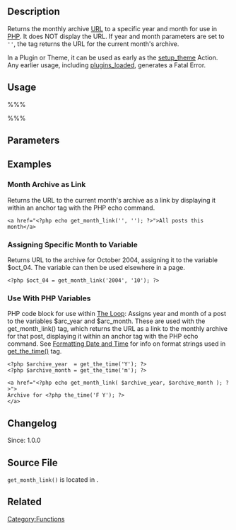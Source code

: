 {{Languages|
{{en|Function Reference/get_month_link}}
{{ja|テンプレートタグ/get_month_link}}
}}

== Description ==

Returns the monthly archive [[Glossary#URI and URL|URL]] to a specific year and month for use in [[Glossary#PHP|PHP]]. It does NOT display the URL. If year and month parameters are set to <tt>&#39;&#39;</tt>, the tag returns the URL for the current month's archive.

In a Plugin or Theme, it can be used as early as the [[Plugin_API/Action_Reference/setup_theme|setup_theme]] Action.  Any earlier usage, including [[Plugin_API/Action_Reference/plugins_loaded|plugins_loaded]], generates a Fatal Error.

== Usage ==

%%% <?php get_month_link( $year, $month ); ?> %%%

== Parameters ==

{{Parameter|year|boolean/integer|The year for the archive. Use <tt>&#39;&#39;</tt> to assign current year.|optional}}
{{Parameter|month|boolean/integer|The month for the archive. Use <tt>&#39;&#39;</tt> to assign current month.|optional}}

== Examples ==

=== Month Archive as Link ===

Returns the URL to the current month's archive as a link by displaying it within an anchor tag with the PHP echo command. 

<pre>
<a href="<?php echo get_month_link('', ''); ?>">All posts this month</a>
</pre>

=== Assigning Specific Month to Variable ===

Returns URL to the archive for October 2004, assigning it to the variable $oct_04. The variable can then be used elsewhere in a page.

<pre>
<?php $oct_04 = get_month_link('2004', '10'); ?>
</pre>

=== Use With PHP Variables ===

PHP code block for use within [[The Loop]]: Assigns year and month of a post to the variables $arc_year and $arc_month. These are used with the get_month_link() tag, which returns the URL as a link to the monthly archive for that post, displaying it within an anchor tag with the PHP echo command. See [[Formatting Date and Time]] for info on format strings used in [[Function_Reference/get_the time|get_the_time()]] tag.

<pre>
<?php $archive_year  = get_the_time('Y'); ?>
<?php $archive_month = get_the_time('m'); ?>

<a href="<?php echo get_month_link( $archive_year, $archive_month ); ?>">
Archive for <?php the_time('F Y'); ?>
</a>
</pre>

== Changelog ==

Since: 1.0.0

== Source File ==

<tt>get_month_link()</tt> is located in {{Trac|wp-includes/link-template.php}}.

== Related ==

{{Date Tags}}

{{Tag Footer}}

[[Category:Functions]]